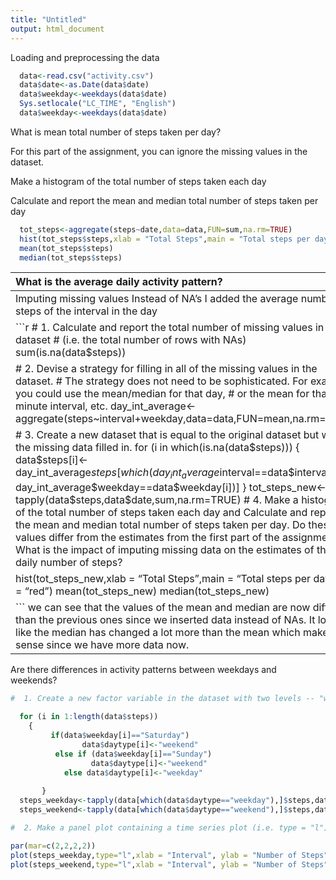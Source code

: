 ```yaml
---
title: "Untitled"
output: html_document
---
```


Loading and preprocessing the data

```r
  data<-read.csv("activity.csv") 
  data$date<-as.Date(data$date)
  data$weekday<-weekdays(data$date)
  Sys.setlocale("LC_TIME", "English")
  data$weekday<-weekdays(data$date)
```

What is mean total number of steps taken per day?

For this part of the assignment, you can ignore the missing values in the dataset.

Make a histogram of the total number of steps taken each day

Calculate and report the mean and median total number of steps taken per day


```r
  tot_steps<-aggregate(steps~date,data=data,FUN=sum,na.rm=TRUE)
  hist(tot_steps$steps,xlab = "Total Steps",main = "Total steps per day",col = "red")
  mean(tot_steps$steps)
  median(tot_steps$steps)
```
-------------------------------------------------------------------------------------------------------
What is the average daily activity pattern?




```r
  #1. Make a time series plot (i.e. type = "l") of the 5-minute interval (x-axis) and the average number of
  #steps taken, averaged across all days (y-axis)
  avg_steps<-tapply(data$steps,data$interval,mean,na.rm=TRUE)
  plot(avg_steps,type="l",xlab = "Time",ylab = "Average Steps")
  sum(is.na(data$steps))
 #2. Which 5-minute interval, on average across all the days in the dataset, contains the maximum number of
  #steps?
  max_steps<-avg_steps[which(avg_steps==max(avg_steps))]
  max_steps
```

-------------------------------------------------------------------------------------------------------
Imputing missing values
Instead of NA's I added the average number of steps of the interval in the day

```r
 
 # 1. Calculate and report the total number of missing values in the dataset 
 # (i.e. the total number of rows with NAs)
 sum(is.na(data$steps))  
  
  # 2. Devise a strategy for filling in all of the missing values in the dataset. 
  # The strategy does not need to be sophisticated. For example, you could use the mean/median for that day,
  # or the mean for that 5-minute interval, etc. 
  day_int_average<-aggregate(steps~interval+weekday,data=data,FUN=mean,na.rm=TRUE)
  
 # 3. Create a new dataset that is equal to the original dataset but with the missing data filled in.
   for (i in which(is.na(data$steps)))
  {
     data$steps[i]<-day_int_average$steps[which(day_int_average$interval==data$interval[i] & 
                                                day_int_average$weekday==data$weekday[i])]
  }
  tot_steps_new<-tapply(data$steps,data$date,sum,na.rm=TRUE)
#  4. Make a histogram of the total number of steps taken each day and Calculate and report the mean and median total number of steps taken per day. Do these values differ from the estimates from the first part of the assignment? What is the impact of imputing missing data on the estimates of the total daily number of steps?
  
  hist(tot_steps_new,xlab = "Total Steps",main = "Total steps per day",col = "red")
  mean(tot_steps_new)
  median(tot_steps_new)
  
```
we can see that the values of the mean and median are now different than the previous ones since we inserted data instead of NAs. It looks like the median has changed a lot more than the mean which makes sense since we have more data now.
----------------------------------------------------------------------------------------------------
Are there differences in activity patterns between weekdays and weekends?  
  
```r
#  1. Create a new factor variable in the dataset with two levels -- "weekday" and "weekend" indicating whether a given date is a weekday or weekend day. 
  
  for (i in 1:length(data$steps)) 
    {  
         if(data$weekday[i]=="Saturday")
                data$daytype[i]<-"weekend"
          else if (data$weekday[i]=="Sunday")
                  data$daytype[i]<-"weekend"
            else data$daytype[i]<-"weekday"
              
       }
  steps_weekday<-tapply(data[which(data$daytype=="weekday"),]$steps,data[which(data$daytype=="weekday"),]$interval,mean)
  steps_weekend<-tapply(data[which(data$daytype=="weekend"),]$steps,data[which(data$daytype=="weekend"),]$interval,mean)

#  2. Make a panel plot containing a time series plot (i.e. type = "l") of the 5-minute interval (x-axis) and the average number of steps taken, averaged across all weekday days or weekend days (y-axis). 

par(mar=c(2,2,2,2))
plot(steps_weekday,type="l",xlab = "Interval", ylab = "Number of Steps",main = "Weekdays")
plot(steps_weekend,type="l",xlab = "Interval", ylab = "Number of Steps",main = "Weekends")
```

